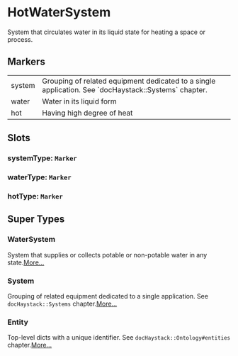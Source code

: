 # HotWaterSystem
System that circulates water in its liquid state for heating
a space or process.
## Markers
<table>
<tbody>
<tr>
<td className='p-2 align-top'><span className='bg-sky-200 rounded-md px-3 py-1 text-sky-700 block font-semibold text-center text-sm'>system </span></td>
<td className='p-2 align-top'>Grouping of related equipment dedicated to a single application. See `docHaystack::Systems` chapter.</td>
</tr>
<tr>
<td className='p-2 align-top'><span className='bg-sky-200 rounded-md px-3 py-1 text-sky-700 block font-semibold text-center text-sm'>water </span></td>
<td className='p-2 align-top'>Water in its liquid form</td>
</tr>
<tr>
<td className='p-2 align-top'><span className='bg-sky-200 rounded-md px-3 py-1 text-sky-700 block font-semibold text-center text-sm'>hot </span></td>
<td className='p-2 align-top'>Having high degree of heat</td>
</tr>
</tbody>
</table>

## Slots

### systemType: `Marker`

### waterType: `Marker`

### hotType: `Marker`


## Super Types
### WaterSystem
System that supplies or collects potable or non-potable water in any state.[More...](./WaterSystem)

### System
Grouping of related equipment dedicated to a single application.
See `docHaystack::Systems` chapter.[More...](./System)

### Entity
Top-level dicts with a unique identifier.
See `docHaystack::Ontology#entities` chapter.[More...](./Entity)


